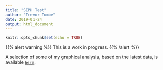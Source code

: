 ```yaml
---
title: "SEPH Test"
author: "Trevor Tombe"
date: 2019-01-24
output: html_document
---
```


```r
knitr::opts_chunk$set(echo = TRUE)
```

{{% alert warning %}}
This is a work in progress.
{{% /alert %}}


A selection of some of my graphical analysis, based on the latest data, is available [`here`](SEPH.html).

